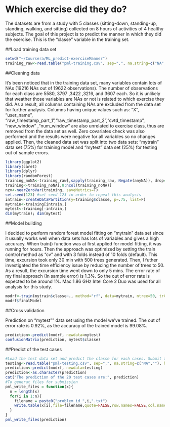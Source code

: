 Which exercise did they do?
=============================================
The datasets are from a study with 5 classes (sitting-down, standing-up, standing, walking, and sitting) collected on 8 hours of activities of 4 healthy subjects. The goal of this project is to predict the manner in which they did the exercise. This is the "classe" variable in the training set. 

##Load training data set

```r
setwd("~/Coursera/ML_predict-exerciseManner")
training_raw<-read.table("pml-training.csv", sep=",", na.string=c("NA",""), header=T)
```

##Cleaning data

It's been noticed that in the training data set, many variables contain lots of NAs (19216 NAs out of 19622 observations). The number of observations for each class are 5580, 3797 ,3422 ,3216, and 3607 each. So it is unlikely that weather those variables are NAs or not is related to which exercise they did. As a result, all columns containing NAs are excluded from the data set for further analysis. Columns having unique values such as: "X", "user_name", "raw_timestamp_part_1","raw_timestamp_part_2","cvtd_timestamp", "new_window" ,"num_window" are also unrelated to exercise class, thus are removed from the data set as well. Zero covariates check was also performed and the results were negative for all variables so no changes applied. Then, the cleaned data set was split into two data sets: "mytrain" data set (75%) for training model and "mytest" data set (25%) for testing out of sample errors.

```r
library(ggplot2)
library(caret)
library(dplyr)
library(randomForest)
training_noNA<-training_raw[,sapply(training_raw, Negate(anyNA)), drop=F]
training<-training_noNA[,8:ncol(training_noNA)]
nzv<-nearZeroVar(training, saveMetrics=T)
set.seed(123) #set seed 123 in order to repeat this analysis
intrain<-createDataPartition(y=training$classe, p=.75, list=F)
mytrain<-training[intrain,]
mytest<-training[-intrain,]
dim(mytrain); dim(mytest)
```

##Model building

I decided to perform random forest model fitting on "mytrain" data set since it usually works well when data sets has lots of variables and gives a high accuracy. When train() function was at first applied for model fitting, it was running for hours. Then the approach was optimized  by setting the train control method as "cv" and with 3 folds instead of 10 folds (default). This time, excursion took only 30 min with 500 trees generated. Then, I futher investigated the time efficiency issue by reducing the number of trees to 50. As a result, the excursion time went down to only 5 mins. The error rate of my final approach (In sample error) is 1.3%. So the out of error rate is expected to be around 1%. Mac 1.86 GHz Intel Core 2 Duo was used for all analysis for this study. 

```r
modrf<-train(mytrain$classe~., method="rf", data=mytrain, ntree=50, trControl = trainControl(method="cv"), number=3)
modrf$finalModel
```

##Cross validation

Prediction on "mytest"" data set using the model we've trained. The out of error rate is 0.92%, as the accuracy of the trained model is 99.08%.

```r
prediction<-predict(modrf, newdata=mytest)
confusionMatrix(prediction, mytest$classe)
```

##Predict of the test cases

```r
#Load the test data set and predict the classe for each cases. Submit the results in respective files.
testing<-read.table("pml-testing.csv", sep=",", na.string=c("NA",""), header=T)
prediction<-predict(modrf, newdata=testing)
prediction<-as.character(prediction)
cat("The prediction of the 20 test cases are:", prediction)
#To generat files for submission
pml_write_files = function(x){
  n = length(x)
  for(i in 1:n){
    filename = paste0("problem_id_",i,".txt")
    write.table(x[i],file=filename,quote=FALSE,row.names=FALSE,col.names=FALSE)
  }
}
pml_write_files(prediction)
```

